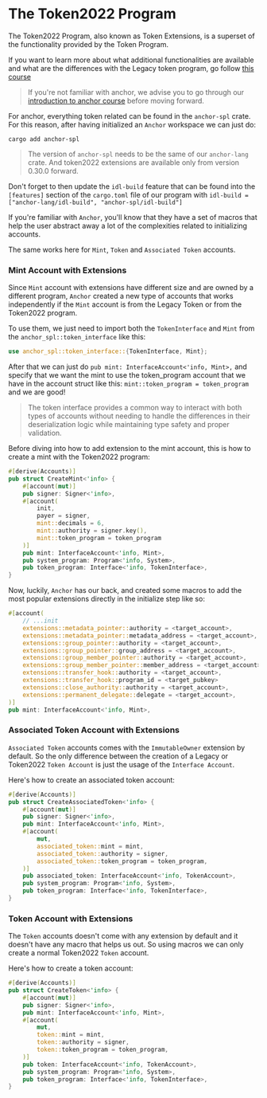 
# The Token2022 Program

The Token2022 Program, also known as Token Extensions, is a superset of the functionality provided by the Token Program. 

If you want to learn more about what additional functionalities are available and what are the differences with the Legacy token program, go follow [this course](/en/courses/token-2022-program)  

> If you're not familiar with anchor, we advise you to go through our [introduction to anchor course](/en/courses/introduction-to-anchor) before moving forward.

For anchor, everything token related can be found in the `anchor-spl` crate. For this reason, after having initialized an `Anchor` workspace we can just do:

```
cargo add anchor-spl
```

> The version of `anchor-spl` needs to be the same of our `anchor-lang` crate. And token2022 extensions are available only from version 0.30.0 forward. 

Don't forget to then update the `idl-build` feature  that can be found into the `[features]` section of the `cargo.toml` file of our program with `idl-build = ["anchor-lang/idl-build", "anchor-spl/idl-build"]`

<ArticleSection name="Mint and Token Accounts" id="mint-and-token-accounts" level="h2" />

If you're familiar with `Anchor`, you'll know that they have a set of macros that help the user abstract away a lot of the complexities related to initializing accounts.

The same works here for `Mint`, `Token` and `Associated Token` accounts.

### Mint Account with Extensions

Since `Mint` account with extensions have different size and are owned by a different program, `Anchor` created a new type of accounts that works independently if the `Mint` account is from the Legacy Token or from the Token2022 program.

To use them, we just need to import both the `TokenInterface` and `Mint` from the `anchor_spl::token_interface` like this: 

```rust
use anchor_spl::token_interface::{TokenInterface, Mint};
```

After that we can just do `pub mint: InterfaceAccount<'info, Mint>,` and specify that we want the mint to use the token_program account that we have in the account struct like this: `mint::token_program = token_program` and we are good! 

> The token interface provides a common way to interact with both types of accounts without needing to handle the differences in their deserialization logic while maintaining type safety and proper validation.

Before diving into how to add extension to the mint account, this is how to create a mint with the Token2022 program:

```rust
#[derive(Accounts)]
pub struct CreateMint<'info> {
    #[account(mut)]
    pub signer: Signer<'info>,
    #[account(
        init,
        payer = signer,
        mint::decimals = 6,
        mint::authority = signer.key(),
        mint::token_program = token_program
    )]
    pub mint: InterfaceAccount<'info, Mint>,
    pub system_program: Program<'info, System>,
    pub token_program: Interface<'info, TokenInterface>,
}
```

Now, luckily, `Anchor` has our back, and created some macros to add the most popular extensions directly in the initialize step like so:

```rust
#[account(
    // ...init
    extensions::metadata_pointer::authority = <target_account>,
    extensions::metadata_pointer::metadata_address = <target_account>,
    extensions::group_pointer::authority = <target_account>,
    extensions::group_pointer::group_address = <target_account>,
    extensions::group_member_pointer::authority = <target_account>,
    extensions::group_member_pointer::member_address = <target_account>,
    extensions::transfer_hook::authority = <target_account>,
    extensions::transfer_hook::program_id = <target_pubkey>
    extensions::close_authority::authority = <target_account>,
    extensions::permanent_delegate::delegate = <target_account>,
)]
pub mint: InterfaceAccount<'info, Mint>,
```

### Associated Token Account with Extensions

`Associated Token` accounts comes with the `ImmutableOwner` extension by default. So the only difference between the creation of a Legacy or Token2022 `Token Account` is just the usage of the `Interface Account`.

Here's how to create an associated token account:

```rust
#[derive(Accounts)]
pub struct CreateAssociatedToken<'info> {
    #[account(mut)]
    pub signer: Signer<'info>,
    pub mint: InterfaceAccount<'info, Mint>,
    #[account(
        mut,
        associated_token::mint = mint,
        associated_token::authority = signer,
        associated_token::token_program = token_program,
    )]
    pub associated_token: InterfaceAccount<'info, TokenAccount>,
    pub system_program: Program<'info, System>,
    pub token_program: Interface<'info, TokenInterface>,
}
```

### Token Account with Extensions

The `Token` accounts doesn't come with any extension by default and it doesn't have any macro that helps us out. So using macros we can only create a normal Token2022 `Token` account.

Here's how to create a token account:

```rust
#[derive(Accounts)]
pub struct CreateToken<'info> {
    #[account(mut)]
    pub signer: Signer<'info>,
    pub mint: InterfaceAccount<'info, Mint>,
    #[account(
        mut,
        token::mint = mint,
        token::authority = signer,
        token::token_program = token_program,
    )]
    pub token: InterfaceAccount<'info, TokenAccount>,
    pub system_program: Program<'info, System>,
    pub token_program: Interface<'info, TokenInterface>,
}
```